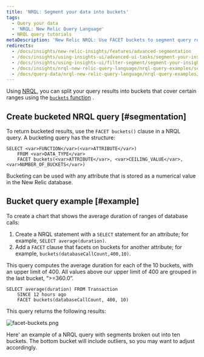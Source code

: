 ```yaml
---
title: 'NRQL: Segment your data into buckets'
tags:
  - Query your data
  - 'NRQL: New Relic Query Language'
  - NRQL query tutorials
metaDescription: 'New Relic NRQL: Use FACET buckets to segment query results into groups based on numerical values, then grouped into buckets that cover a range.'
redirects:
  - /docs/insights/new-relic-insights/features/advanced-segmentation
  - /docs/insights/using-insights-ui/advanced-ui-tasks/segment-your-insights-data-buckets
  - /docs/insights/using-insights-ui/filter-segment/segment-your-insights-data-buckets
  - /docs/insights/nrql-new-relic-query-language/nrql-query-examples/segment-your-insights-data-buckets
  - /docs/query-data/nrql-new-relic-query-language/nrql-query-examples/split-your-insights-data-buckets
---
```


Using [NRQL](/docs/query-data/nrql-new-relic-query-language/getting-started/introduction-nrql), you can split your query results into buckets that cover certain ranges using the [`buckets` function](/docs/insights/nrql-new-relic-query-language/nrql-reference/nrql-syntax-components-functions#func-buckets) .

## Create bucketed NRQL query [#segmentation]

To return bucketed results, use the `FACET buckets()` clause in a NRQL query. A bucketing query has the structure:

```
SELECT <var>FUNCTION</var>(<var>ATTRIBUTE</var>)
    FROM <var>DATA_TYPE</var>
    FACET buckets(<var>ATTRIBUTE</var>, <var>CEILING_VALUE</var>, <var>NUMBER_OF_BUCKETS</var>)
```

Bucketing can be used with any attribute that is stored as a numerical value in the New Relic database.

## Bucket query example [#example]

To create a chart that shows the average duration of ranges of database calls:

1. Create a NRQL statement with a `SELECT` statement for an attribute; for example, `SELECT average(duration)`.
2. Add a `FACET` clause that facets on buckets for another attribute; for example, `buckets(databaseCallCount,400,10)`.

This query computes the average duration for each of the 10 buckets, with an upper limit of 400. All values above our upper limit of 400 are grouped in the last bucket, “>=360.0”.

```
SELECT average(duration) FROM Transaction
    SINCE 12 hours ago
    FACET buckets(databaseCallCount, 400, 10)
```

This query returns the following results:

![facet-buckets.png](src/images/facet-buckets_0.png 'facet-buckets.png')

<figcaption>
  Here' an example of a NRQL query with segments broken out into ten buckets.
  The bottom bucket will include outliers, so you may want to adjust
  accordingly.
</figcaption>
